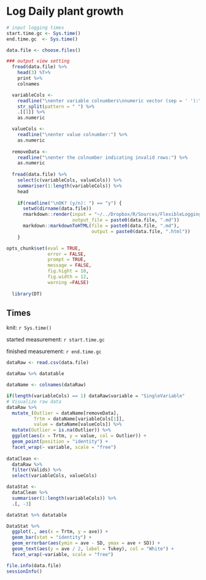 Log Daily plant growth 
========================================================

```{r eval = FALSE}
# input logging times
start.time.gc <- Sys.time()
end.time.gc  <- Sys.time()
```

```{r eval = FALSE}
data.file <- choose.files()

### output view setting
  fread(data.file) %>%
    head(3) %T>%
    print %>%
    colnames

  variableCols <-
    readline("\nenter variable colnumbers\nnumeric vector (sep = ' '):") %>%
    str_split(pattern = " ") %>%
    .[[1]] %>%
    as.numeric

  valueCols <-
    readline("\nenter value colnumber:") %>%
    as.numeric
    
  removeData <-
    readline("\nenter the colnumber indicating invalid rows:") %>%
    as.numeric
    
  fread(data.file) %>%
    select(c(variableCols, valueCols)) %>%
    summariser(1:length(variableCols)) %>%
    head
  
    if(readline("\nOK? (y/n): ") == "y") {
      setwd(dirname(data.file))
      rmarkdown::render(input = "~/../Dropbox/R/Sources/FlexibleLogging.Rmd",
                        output_file = paste0(data.file, ".md"))
      markdown::markdownToHTML(file = paste0(data.file, ".md"),
                               output = paste0(data.file, ".html"))
    } 
```


```{r eval = TRUE}
opts_chunk$set(eval = TRUE,
               error = FALSE,
               prompt = TRUE,
               message = FALSE,
               fig.hight = 10,
               fig.width = 12,
               warning =FALSE)
  
  library(DT)
```


Times
-----------
knit: `r Sys.time()`

started measurement: `r start.time.gc`

finished measurement: `r end.time.gc`


```{r results='asis'}
dataRaw <- read.csv(data.file)

dataRaw %>% datatable

dataName <- colnames(dataRaw)

if(length(variableCols) == 1) dataRaw$variable = "SingleVariable"
# Visualize raw data
dataRaw %>%
  mutate_(Outlier = dataName[removeData],
          Trtm = dataName[variableCols[1]],
          value = dataName[valueCols]) %>%
  mutate(Outlier = is.na(Outlier)) %>%
  ggplot(aes(x = Trtm, y = value, col = Outlier)) +
  geom_point(position = "identity") +
  facet_wrap(~ variable, scale = "free")
  
dataClean <-
  dataRaw %>%
  filter(Valids) %>%
  select(variableCols, valueCols)

dataStat <-
  dataClean %>%
  summariser(1:length(variableCols)) %>%
  .[, -3]

dataStat %>% datatable

DataStat %>%
  ggplot(., aes(x = Trtm, y = ave)) +
  geom_bar(stat = "identity") +
  geom_errorbar(aes(ymin = ave - SD, ymax = ave + SD)) +
  geom_text(aes(y = ave / 2, label = Tukey), col = "White") + 
  facet_wrap(~variable, scale = "free")
```

```{r info}
file.info(data.file)
sessionInfo()
```